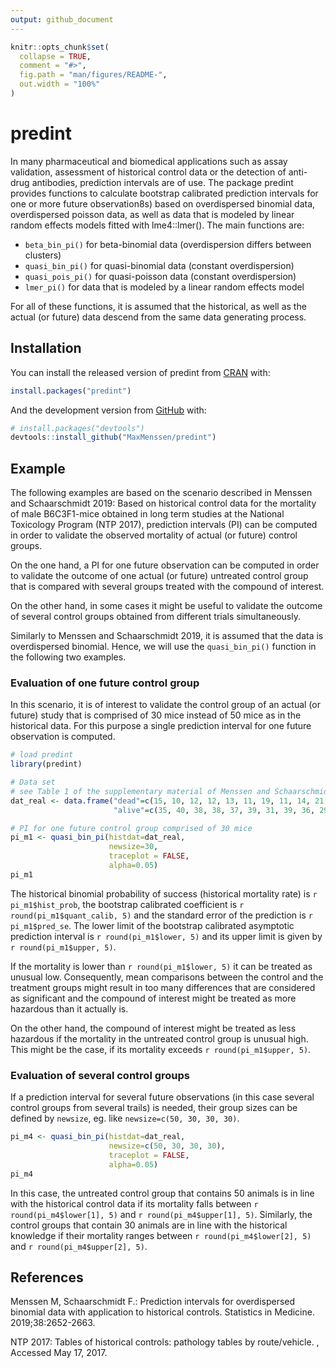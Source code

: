 ```yaml
---
output: github_document
---
```


<!-- README.md is generated from README.Rmd. Please edit that file -->

```r
knitr::opts_chunk$set(
  collapse = TRUE,
  comment = "#>",
  fig.path = "man/figures/README-",
  out.width = "100%"
)
```

# predint

<!-- badges: start -->
<!-- badges: end -->

In many pharmaceutical and biomedical applications such as assay validation, assessment
of historical control data or the detection of anti-drug antibodies, prediction intervals
are of use. 
The package predint provides functions to calculate bootstrap calibrated 
prediction intervals for one or more future observation8s) based on overdispersed 
binomial data, overdispersed poisson data, as well as data that is modeled by
linear random effects models fitted with lme4::lmer(). The main functions are:

* `beta_bin_pi()` for beta-binomial data (overdispersion differs between clusters)  
* `quasi_bin_pi()` for quasi-binomial data (constant overdispersion)  
* `quasi_pois_pi()` for quasi-poisson data (constant overdispersion)
* `lmer_pi()` for data that is modeled by a linear random effects model  

For all of these functions, it is assumed that the historical, as well as the actual 
(or future) data descend from the same data generating process. 

## Installation

You can install the released version of predint from [CRAN](https://CRAN.R-project.org) with:

``` r
install.packages("predint")
```

And the development version from [GitHub](https://github.com/) with:

``` r
# install.packages("devtools")
devtools::install_github("MaxMenssen/predint")
```

## Example
The following examples are based on the scenario described in Menssen and Schaarschmidt 
2019: Based on historical control data for the mortality of male B6C3F1-mice 
obtained in long term studies at the National Toxicology Program (NTP 2017), prediction 
intervals (PI) can be computed in order to validate the observed 
mortality of  actual (or future) control groups. 


On the one hand, a PI for one future observation can be computed in order to validate 
the outcome of one actual (or future) untreated control group that is compared
with several groups treated with the compound of interest.  

On the other hand, in some cases it might be useful to validate the outcome of several
control groups obtained from different trials simultaneously.

Similarly to Menssen and Schaarschmidt 2019, it is assumed that the data is
overdispersed binomial. Hence, we will use the `quasi_bin_pi()` function in the following
two examples.

### Evaluation of one future control group
In this scenario, it is of interest to validate the control group of an actual (or future)
study that is comprised of 30 mice instead of 50 mice as in the historical data.
For this purpose a single prediction interval for one future observation is computed.

```r
# load predint
library(predint)

# Data set 
# see Table 1 of the supplementary material of Menssen and Schaarschmidt 2019
dat_real <- data.frame("dead"=c(15, 10, 12, 12, 13, 11, 19, 11, 14, 21),
                       "alive"=c(35, 40, 38, 38, 37, 39, 31, 39, 36, 29))

# PI for one future control group comprised of 30 mice
pi_m1 <- quasi_bin_pi(histdat=dat_real, 
                      newsize=30,
                      traceplot = FALSE, 
                      alpha=0.05)
pi_m1
```

The historical binomial probability of success (historical mortality rate)
is `r pi_m1$hist_prob`, the bootstrap calibrated coefficient is `r round(pi_m1$quant_calib, 5)`
and the standard error of the prediction is `r pi_m1$pred_se`. The lower limit 
of the bootstrap calibrated asymptotic prediction interval is `r round(pi_m1$lower, 5)` 
and its upper limit is given by `r round(pi_m1$upper, 5)`.

If the mortality is  lower than `r round(pi_m1$lower, 5)` it can be treated as 
unusual low. Consequently, mean comparisons between the control and the treatment 
groups might result in too many differences that are considered as significant and
the compound of interest might be treated as more hazardous than it actually is. 

On the other hand, the compound of interest might be treated as less hazardous 
if the mortality in the untreated control group is unusual high. This might be
the case, if its mortality exceeds `r round(pi_m1$upper, 5)`.

### Evaluation of several control groups
If a prediction interval for several future observations (in this case several 
control groups from several trails) is needed, their group sizes can be defined by
`newsize`, eg. like `newsize=c(50, 30, 30, 30)`.

```r
pi_m4 <- quasi_bin_pi(histdat=dat_real,
                      newsize=c(50, 30, 30, 30), 
                      traceplot = FALSE,
                      alpha=0.05)
pi_m4
```

In this case, the untreated control group that contains 50 animals is in line 
with the historical control data if its mortality falls between `r round(pi_m4$lower[1], 5)`
and `r round(pi_m4$upper[1], 5)`. 
Similarly, the control groups that contain 30 animals are in line with the historical knowledge
if their mortality ranges between `r round(pi_m4$lower[2], 5)`
and `r round(pi_m4$upper[2], 5)`.


## References
Menssen M, Schaarschmidt F.: Prediction intervals for overdispersed binomial data
with application to historical controls. Statistics in Medicine. 2019;38:2652-2663.
\doi{10.1002/sim.8124}  


NTP 2017: Tables of historical controls: pathology tables by route/vehicle. \url{https://ntp.niehs.nih.gov/results/dbsearch/historical/index.html},
Accessed May 17, 2017.

